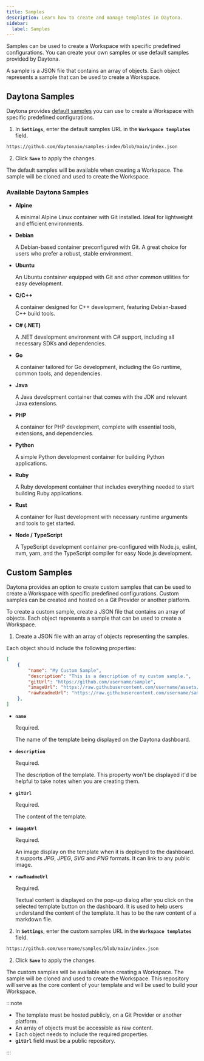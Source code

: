 ```yaml
---
title: Samples
description: Learn how to create and manage templates in Daytona.
sidebar:
  label: Samples
---
```



Samples can be used to create a Workspace with specific predefined configurations. You can create your own samples or use default samples provided by Daytona.

A sample is a JSON file that contains an array of objects. Each object represents a sample that can be used to create a Workspace.

## Daytona Samples

Daytona provides [default samples](https://github.com/daytonaio/samples-index/blob/main/index.json) you can use to create a Workspace with specific predefined configurations.

1. In **`Settings`**, enter the default samples URL in the **`Workspace templates`** field.

```sh
https://github.com/daytonaio/samples-index/blob/main/index.json
```

2. Click **`Save`** to apply the changes.

The default samples will be available when creating a Workspace. The sample will be cloned and used to create the Workspace.

### Available Daytona Samples

- **Alpine**

    A minimal Alpine Linux container with Git installed. Ideal for lightweight and efficient environments.

- **Debian**

    A Debian-based container preconfigured with Git. A great choice for users who prefer a robust, stable environment.

- **Ubuntu**

    An Ubuntu container equipped with Git and other common utilities for easy development.

- **C/C++**

    A container designed for C++ development, featuring Debian-based C++ build tools.

- **C# (.NET)**

    A .NET development environment with C# support, including all necessary SDKs and dependencies.

- **Go**

    A container tailored for Go development, including the Go runtime, common tools, and dependencies.

- **Java**

    A Java development container that comes with the JDK and relevant Java extensions.

- **PHP**

    A container for PHP development, complete with essential tools, extensions, and dependencies.

- **Python**

    A simple Python development container for building Python applications.

- **Ruby**

    A Ruby development container that includes everything needed to start building Ruby applications.

- **Rust**

    A container for Rust development with necessary runtime arguments and tools to get started.

- **Node / TypeScript**

    A TypeScript development container pre-configured with Node.js, eslint, nvm, yarn, and the TypeScript compiler for easy Node.js development.


## Custom Samples

Daytona provides an option to create custom samples that can be used to create a Workspace with specific predefined configurations. Custom samples can be created and hosted on a Git Provider or another platform.

To create a custom sample, create a JSON file that contains an array of objects. Each object represents a sample that can be used to create a Workspace.

1. Create a JSON file with an array of objects representing the samples.

Each object should include the following properties:

```json
[
    {
        "name": "My Custom Sample",
        "description": "This is a description of my custom sample.",
        "gitUrl": "https://github.com/username/sample",
        "imageUrl": "https://raw.githubusercontent.com/username/assets/image.png",
        "rawReadmeUrl": "https://raw.githubusercontent.com/username/sample/main/README.md"
    },
]
```

- **`name`**

    Required.

    The name of the template being displayed on the Daytona dashboard.

- **`description`**
  
    Required.
    
    The description of the template. This property won't be displayed it'd be helpful to take notes when you are creating them.

- **`gitUrl`**
  
    Required.
    
    The content of the template.

- **`imageUrl`**
    
    Required.
    
    An image display on the template when it is deployed to the dashboard. It supports *JPG*, *JPEG*, *SVG* and *PNG* formats. It can link to any public image.

- **`rawReadmeUrl`**
      
    Required.
      
    Textual content is displayed on the pop-up dialog after you click on the selected template button on the dashboard. It is used to help users understand the content of the template. It has to be the raw content of a markdown file.

2. In **`Settings`**, enter the custom samples URL in the **`Workspace templates`** field.

```sh
https://github.com/username/samples/blob/main/index.json
```

2. Click **`Save`** to apply the changes.

The custom samples will be available when creating a Workspace. The sample will be cloned and used to create the Workspace. This repository will serve as the core content of your template and will be used to build your Workspace.

:::note

- The template must be hosted publicly, on a Git Provider or another platform.
- An array of objects must be accessible as raw content.
- Each object needs to include the required properties.
- **`gitUrl`** field must be a public repository.

:::
